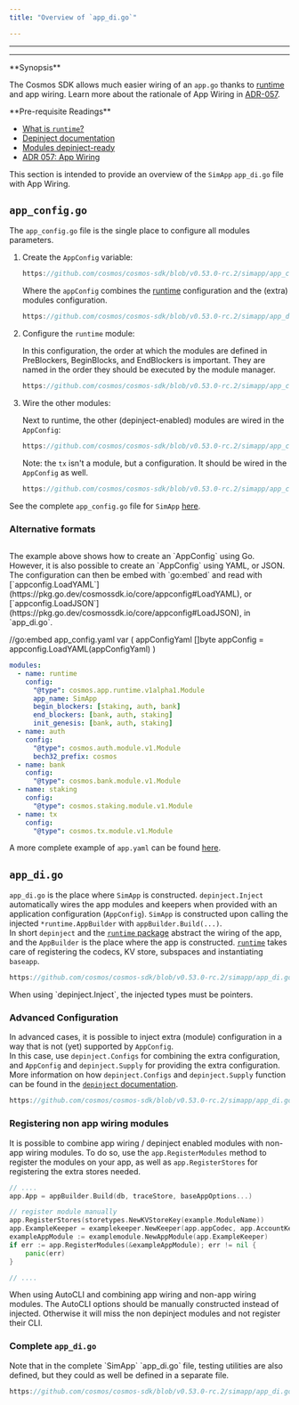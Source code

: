 ```yaml
---
title: "Overview of `app_di.go`"

---
```


---

---

<Info>
**Synopsis**

The Cosmos SDK allows much easier wiring of an `app.go` thanks to [runtime](./00-runtime.md) and app wiring.
Learn more about the rationale of App Wiring in [ADR-057](../architecture/adr-057-app-wiring.md).

</Info>

<Info>
**Pre-requisite Readings**

* [What is `runtime`?](./00-runtime.md)
* [Depinject documentation](../packages/01-depinject.md)
* [Modules depinject-ready](../building-modules/15-depinject.md)
* [ADR 057: App Wiring](../architecture/adr-057-app-wiring.md)

</Info>

This section is intended to provide an overview of the `SimApp` `app_di.go` file with App Wiring.

## `app_config.go`

The `app_config.go` file is the single place to configure all modules parameters.

1. Create the `AppConfig` variable:

    ```go reference
    https://github.com/cosmos/cosmos-sdk/blob/v0.53.0-rc.2/simapp/app_config.go#L289-L303
    ```

    Where the `appConfig` combines the [runtime](/docs/sdk/v0.53/00-runtime.md) configuration and the (extra) modules configuration.

    ```go reference
    https://github.com/cosmos/cosmos-sdk/blob/v0.53.0-rc.2/simapp/app_di.go#L113-L161
    ```

2. Configure the `runtime` module:

    In this configuration, the order at which the modules are defined in PreBlockers, BeginBlocks, and EndBlockers is important.
    They are named in the order they should be executed by the module manager.

    ```go reference
    https://github.com/cosmos/cosmos-sdk/blob/v0.53.0-rc.2/simapp/app_config.go#L103-L188
    ```

3. Wire the other modules:

    Next to runtime, the other (depinject-enabled) modules are wired in the `AppConfig`:

    ```go reference
    https://github.com/cosmos/cosmos-sdk/blob/v0.53.0-rc.2/simapp/app_config.go#L103-L286
    ```

    Note: the `tx` isn't a module, but a configuration. It should be wired in the `AppConfig` as well.

    ```go reference
    https://github.com/cosmos/cosmos-sdk/blob/v0.53.0-rc.2/simapp/app_config.go#L222-L227
    ```

See the complete `app_config.go` file for `SimApp` [here](https://github.com/cosmos/cosmos-sdk/blob/v0.53.0-rc.2/simapp/app_config.go).

### Alternative formats

```go
```
<Tip>
The example above shows how to create an `AppConfig` using Go. However, it is also possible to create an `AppConfig` using YAML, or JSON.  
The configuration can then be embed with `go:embed` and read with [`appconfig.LoadYAML`](https://pkg.go.dev/cosmossdk.io/core/appconfig#LoadYAML), or [`appconfig.LoadJSON`](https://pkg.go.dev/cosmossdk.io/core/appconfig#LoadJSON), in `app_di.go`.

//go:embed app_config.yaml
var (
    appConfigYaml []byte
    appConfig = appconfig.LoadYAML(appConfigYaml)
)

</Tip>

```yaml
modules:
  - name: runtime
    config:
      "@type": cosmos.app.runtime.v1alpha1.Module
      app_name: SimApp
      begin_blockers: [staking, auth, bank]
      end_blockers: [bank, auth, staking]
      init_genesis: [bank, auth, staking]
  - name: auth
    config:
      "@type": cosmos.auth.module.v1.Module
      bech32_prefix: cosmos
  - name: bank
    config:
      "@type": cosmos.bank.module.v1.Module
  - name: staking
    config:
      "@type": cosmos.staking.module.v1.Module
  - name: tx
    config:
      "@type": cosmos.tx.module.v1.Module
```

A more complete example of `app.yaml` can be found [here](https://github.com/cosmos/cosmos-sdk/blob/release/v0.53.x/simapp/example_app.yaml).

## `app_di.go`

`app_di.go` is the place where `SimApp` is constructed. `depinject.Inject` automatically wires the app modules and keepers when provided with an application configuration (`AppConfig`). `SimApp` is constructed upon calling the injected `*runtime.AppBuilder` with `appBuilder.Build(...)`.    
In short `depinject` and the [`runtime` package](/docs/sdk/v0.53/00-runtime.md) abstract the wiring of the app, and the `AppBuilder` is the place where the app is constructed. [`runtime`](/docs/sdk/v0.53/00-runtime.md) takes care of registering the codecs, KV store, subspaces and instantiating `baseapp`.

```go reference
https://github.com/cosmos/cosmos-sdk/blob/v0.53.0-rc.2/simapp/app_di.go#L100-L270
```

<Warning>
When using `depinject.Inject`, the injected types must be pointers.
</Warning>

### Advanced Configuration

In advanced cases, it is possible to inject extra (module) configuration in a way that is not (yet) supported by `AppConfig`.  
In this case, use `depinject.Configs` for combining the extra configuration, and `AppConfig` and `depinject.Supply` for providing the extra configuration.
More information on how `depinject.Configs` and `depinject.Supply` function can be found in the [`depinject` documentation](https://pkg.go.dev/cosmossdk.io/depinject).

```go reference
https://github.com/cosmos/cosmos-sdk/blob/v0.53.0-rc.2/simapp/app_di.go#L114-L162
```

### Registering non app wiring modules

It is possible to combine app wiring / depinject enabled modules with non-app wiring modules.
To do so, use the `app.RegisterModules` method to register the modules on your app, as well as `app.RegisterStores` for registering the extra stores needed.

```go
// ....
app.App = appBuilder.Build(db, traceStore, baseAppOptions...)

// register module manually
app.RegisterStores(storetypes.NewKVStoreKey(example.ModuleName))
app.ExampleKeeper = examplekeeper.NewKeeper(app.appCodec, app.AccountKeeper.AddressCodec(), runtime.NewKVStoreService(app.GetKey(example.ModuleName)), authtypes.NewModuleAddress(govtypes.ModuleName).String())
exampleAppModule := examplemodule.NewAppModule(app.ExampleKeeper)
if err := app.RegisterModules(&exampleAppModule); err != nil {
	panic(err)
}

// ....
```

<Warning>
When using AutoCLI and combining app wiring and non-app wiring modules. The AutoCLI options should be manually constructed instead of injected.
Otherwise it will miss the non depinject modules and not register their CLI.
</Warning>

### Complete `app_di.go`

<Tip>
Note that in the complete `SimApp` `app_di.go` file, testing utilities are also defined, but they could as well be defined in a separate file.
</Tip>

```go reference
https://github.com/cosmos/cosmos-sdk/blob/v0.53.0-rc.2/simapp/app_di.go
```
